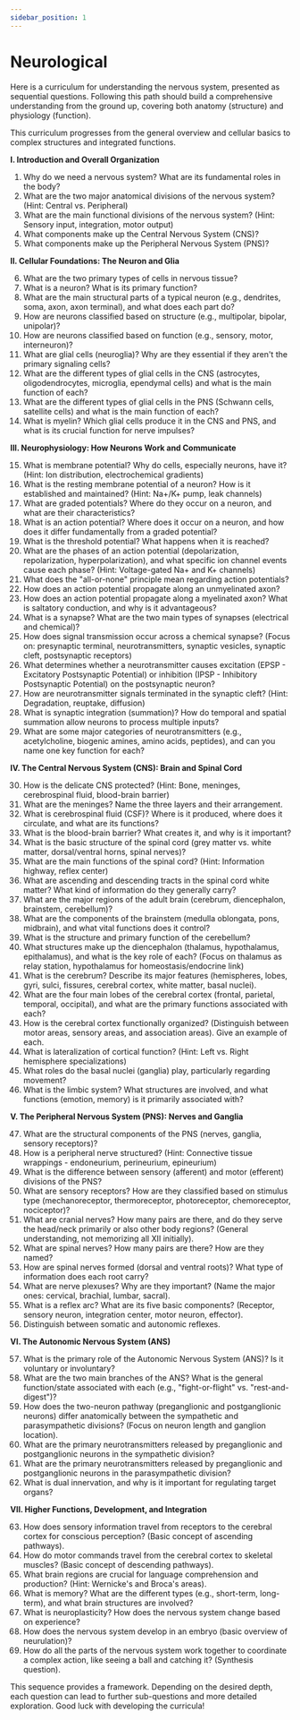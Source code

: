 ```yaml
---
sidebar_position: 1
---
```


# Neurological

Here is a curriculum for understanding the nervous system, presented as sequential questions. Following this path should build a comprehensive understanding from the ground up, covering both anatomy (structure) and physiology (function).

This curriculum progresses from the general overview and cellular basics to complex structures and integrated functions.

**I. Introduction and Overall Organization**

1.  Why do we need a nervous system? What are its fundamental roles in the body?
2.  What are the two major anatomical divisions of the nervous system? (Hint: Central vs. Peripheral)
3.  What are the main functional divisions of the nervous system? (Hint: Sensory input, integration, motor output)
4.  What components make up the Central Nervous System (CNS)?
5.  What components make up the Peripheral Nervous System (PNS)?

**II. Cellular Foundations: The Neuron and Glia**

6.  What are the two primary types of cells in nervous tissue?
7.  What is a neuron? What is its primary function?
8.  What are the main structural parts of a typical neuron (e.g., dendrites, soma, axon, axon terminal), and what does each part do?
9.  How are neurons classified based on structure (e.g., multipolar, bipolar, unipolar)?
10. How are neurons classified based on function (e.g., sensory, motor, interneuron)?
11. What are glial cells (neuroglia)? Why are they essential if they aren't the primary signaling cells?
12. What are the different types of glial cells in the CNS (astrocytes, oligodendrocytes, microglia, ependymal cells) and what is the main function of each?
13. What are the different types of glial cells in the PNS (Schwann cells, satellite cells) and what is the main function of each?
14. What is myelin? Which glial cells produce it in the CNS and PNS, and what is its crucial function for nerve impulses?

**III. Neurophysiology: How Neurons Work and Communicate**

15. What is membrane potential? Why do cells, especially neurons, have it? (Hint: Ion distribution, electrochemical gradients)
16. What is the resting membrane potential of a neuron? How is it established and maintained? (Hint: Na+/K+ pump, leak channels)
17. What are graded potentials? Where do they occur on a neuron, and what are their characteristics?
18. What is an action potential? Where does it occur on a neuron, and how does it differ fundamentally from a graded potential?
19. What is the threshold potential? What happens when it is reached?
20. What are the phases of an action potential (depolarization, repolarization, hyperpolarization), and what specific ion channel events cause each phase? (Hint: Voltage-gated Na+ and K+ channels)
21. What does the "all-or-none" principle mean regarding action potentials?
22. How does an action potential propagate along an unmyelinated axon?
23. How does an action potential propagate along a myelinated axon? What is saltatory conduction, and why is it advantageous?
24. What is a synapse? What are the two main types of synapses (electrical and chemical)?
25. How does signal transmission occur across a chemical synapse? (Focus on: presynaptic terminal, neurotransmitters, synaptic vesicles, synaptic cleft, postsynaptic receptors)
26. What determines whether a neurotransmitter causes excitation (EPSP - Excitatory Postsynaptic Potential) or inhibition (IPSP - Inhibitory Postsynaptic Potential) on the postsynaptic neuron?
27. How are neurotransmitter signals terminated in the synaptic cleft? (Hint: Degradation, reuptake, diffusion)
28. What is synaptic integration (summation)? How do temporal and spatial summation allow neurons to process multiple inputs?
29. What are some major categories of neurotransmitters (e.g., acetylcholine, biogenic amines, amino acids, peptides), and can you name one key function for each?

**IV. The Central Nervous System (CNS): Brain and Spinal Cord**

30. How is the delicate CNS protected? (Hint: Bone, meninges, cerebrospinal fluid, blood-brain barrier)
31. What are the meninges? Name the three layers and their arrangement.
32. What is cerebrospinal fluid (CSF)? Where is it produced, where does it circulate, and what are its functions?
33. What is the blood-brain barrier? What creates it, and why is it important?
34. What is the basic structure of the spinal cord (grey matter vs. white matter, dorsal/ventral horns, spinal nerves)?
35. What are the main functions of the spinal cord? (Hint: Information highway, reflex center)
36. What are ascending and descending tracts in the spinal cord white matter? What kind of information do they generally carry?
37. What are the major regions of the adult brain (cerebrum, diencephalon, brainstem, cerebellum)?
38. What are the components of the brainstem (medulla oblongata, pons, midbrain), and what vital functions does it control?
39. What is the structure and primary function of the cerebellum?
40. What structures make up the diencephalon (thalamus, hypothalamus, epithalamus), and what is the key role of each? (Focus on thalamus as relay station, hypothalamus for homeostasis/endocrine link)
41. What is the cerebrum? Describe its major features (hemispheres, lobes, gyri, sulci, fissures, cerebral cortex, white matter, basal nuclei).
42. What are the four main lobes of the cerebral cortex (frontal, parietal, temporal, occipital), and what are the primary functions associated with each?
43. How is the cerebral cortex functionally organized? (Distinguish between motor areas, sensory areas, and association areas). Give an example of each.
44. What is lateralization of cortical function? (Hint: Left vs. Right hemisphere specializations)
45. What roles do the basal nuclei (ganglia) play, particularly regarding movement?
46. What is the limbic system? What structures are involved, and what functions (emotion, memory) is it primarily associated with?

**V. The Peripheral Nervous System (PNS): Nerves and Ganglia**

47. What are the structural components of the PNS (nerves, ganglia, sensory receptors)?
48. How is a peripheral nerve structured? (Hint: Connective tissue wrappings - endoneurium, perineurium, epineurium)
49. What is the difference between sensory (afferent) and motor (efferent) divisions of the PNS?
50. What are sensory receptors? How are they classified based on stimulus type (mechanoreceptor, thermoreceptor, photoreceptor, chemoreceptor, nociceptor)?
51. What are cranial nerves? How many pairs are there, and do they serve the head/neck primarily or also other body regions? (General understanding, not memorizing all XII initially).
52. What are spinal nerves? How many pairs are there? How are they named?
53. How are spinal nerves formed (dorsal and ventral roots)? What type of information does each root carry?
54. What are nerve plexuses? Why are they important? (Name the major ones: cervical, brachial, lumbar, sacral).
55. What is a reflex arc? What are its five basic components? (Receptor, sensory neuron, integration center, motor neuron, effector).
56. Distinguish between somatic and autonomic reflexes.

**VI. The Autonomic Nervous System (ANS)**

57. What is the primary role of the Autonomic Nervous System (ANS)? Is it voluntary or involuntary?
58. What are the two main branches of the ANS? What is the general function/state associated with each (e.g., "fight-or-flight" vs. "rest-and-digest")?
59. How does the two-neuron pathway (preganglionic and postganglionic neurons) differ anatomically between the sympathetic and parasympathetic divisions? (Focus on neuron length and ganglion location).
60. What are the primary neurotransmitters released by preganglionic and postganglionic neurons in the sympathetic division?
61. What are the primary neurotransmitters released by preganglionic and postganglionic neurons in the parasympathetic division?
62. What is dual innervation, and why is it important for regulating target organs?

**VII. Higher Functions, Development, and Integration**

63. How does sensory information travel from receptors to the cerebral cortex for conscious perception? (Basic concept of ascending pathways).
64. How do motor commands travel from the cerebral cortex to skeletal muscles? (Basic concept of descending pathways).
65. What brain regions are crucial for language comprehension and production? (Hint: Wernicke's and Broca's areas).
66. What is memory? What are the different types (e.g., short-term, long-term), and what brain structures are involved?
67. What is neuroplasticity? How does the nervous system change based on experience?
68. How does the nervous system develop in an embryo (basic overview of neurulation)?
69. How do all the parts of the nervous system work together to coordinate a complex action, like seeing a ball and catching it? (Synthesis question).

This sequence provides a framework. Depending on the desired depth, each question can lead to further sub-questions and more detailed exploration. Good luck with developing the curricula!